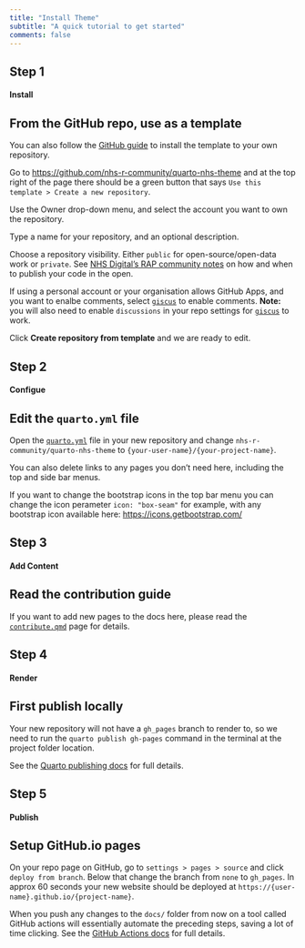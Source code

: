 ```yaml
---
title: "Install Theme"
subtitle: "A quick tutorial to get started"  
comments: false
---
```


::::: {.grid .step .column-page-right}

:::: {.g-col-lg-2 .g-col-12}
## Step 1 

#### Install {.fw-light}
::::

:::: {.g-col-lg-7 .g-col-12}

## From the GitHub repo, use as a template

::: {.callout-note}
You can also follow the [GitHub guide](https://docs.github.com/en/repositories/creating-and-managing-repositories/creating-a-repository-from-a-template#creating-a-repository-from-a-template) to install the template to your own repository.
:::

Go to [https://github.com/nhs-r-community/quarto-nhs-theme](https://github.com/nhs-r-community/quarto-nhs-theme) and at the top right of the page there should be a green button that says `Use this template > Create a new repository`.

Use the Owner drop-down menu, and select the account you want to own the repository.

Type a name for your repository, and an optional description.

Choose a repository visibility. Either `public` for open-source/open-data work or `private`. See [NHS Digital's RAP community notes](https://nhsdigital.github.io/rap-community-of-practice/implementing_RAP/how-to-publish-your-code-in-the-open/) on how and when to publish your code in the open.

If using a personal account or your organisation allows GitHub Apps, and you want to enalbe comments, select [`giscus`](https://github.com/giscus/giscus) to enable comments. **Note:** you will also need to enable `discussions` in your repo settings for [`giscus`](https://github.com/giscus/giscus) to work.

Click **Create repository from template** and we are ready to edit.


::::

:::::

::::: {.grid .step .column-page-right}

:::: {.g-col-lg-2 .g-col-12}
## Step 2

#### Configue {.fw-light}
::::

:::: {.g-col-lg-7 .g-col-12}

## Edit the `quarto.yml` file

Open the [`quarto.yml`](https://github.com/nhs-r-community/quarto-nhs-theme/blob/main/docs/_quarto.yml) file in your new repository and 
change `nhs-r-community/quarto-nhs-theme` to `{your-user-name}/{your-project-name}`.

You can also delete links to any pages you don't need here, including the top and side bar menus.

If you want to change the bootstrap icons in the top bar menu you can change the icon perameter `icon: "box-seam"` for example, with any bootstrap icon available here: [https://icons.getbootstrap.com/](https://icons.getbootstrap.com/)

::::

:::::

::::: {.grid .step .column-page-right}

:::: {.g-col-lg-2 .g-col-12}
## Step 3

#### Add Content {.fw-light}
::::

:::: {.g-col-lg-7 .g-col-12}

##  Read the contribution guide

If you want to add new pages to the docs here, please read the [`contribute.qmd`](https://nhs-r-community.github.io/quarto-nhs-theme/contribute.html) page for details.

::::

:::::

::::: {.grid .step .column-page-right}

:::: {.g-col-lg-2 .g-col-12}
## Step 4

#### Render {.fw-light}
::::

:::: {.g-col-lg-7 .g-col-12}

## First publish locally

Your new repository will not have a `gh_pages` branch to render to, so we need to run the `quarto publish gh-pages` command in the terminal at the project folder location.

See the [Quarto publishing docs](https://quarto.org/docs/publishing/github-pages.html#publish-command) for full details.

::::

:::::

::::: {.grid .step .column-page-right}

:::: {.g-col-lg-2 .g-col-12}
## Step 5

#### Publish {.fw-light}
::::

:::: {.g-col-lg-7 .g-col-12}

## Setup GitHub.io pages
On your repo page on GitHub, go to `settings > pages > source` and click `deploy from branch`. Below that change the branch from `none` to `gh_pages`. In approx 60 seconds your new website should be deployed at `https://{user-name}.github.io/{project-name}`.

When you push any changes to the `docs/` folder from now on a tool called GitHub actions will essentially automate the preceding steps, saving a lot of time clicking. See the [GitHub Actions docs](https://docs.github.com/en/actions/learn-github-actions/understanding-github-actions) for full details.

::::

:::::